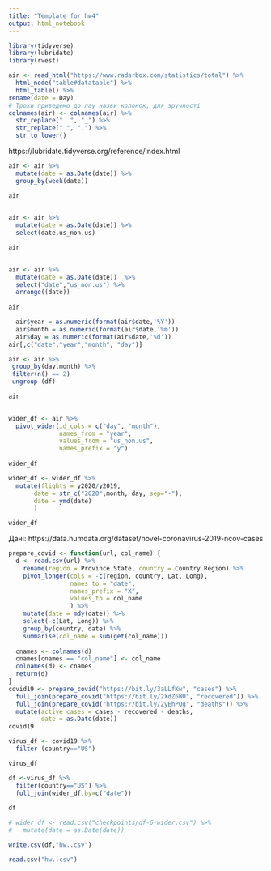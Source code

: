 ---
title: "Template for hw4"
output: html_notebook
---


```{r}
library(tidyverse)
library(lubridate)
library(rvest)

```

```{r}
air <- read_html("https://www.radarbox.com/statistics/total") %>%
  html_node("table#datatable") %>%
  html_table() %>%
rename(date = Day)
# Трохи приведемо до лау назви колонок, для зручності
colnames(air) <- colnames(air) %>%
  str_replace("  ", "_") %>%
  str_replace(" ", ".") %>%
  str_to_lower()
```

 https://lubridate.tidyverse.org/reference/index.html

```{r}
air <- air %>%
  mutate(date = as.Date(date)) %>%
  group_by(week(date))

air
  
```

```{r}

air <- air %>%
  mutate(date = as.Date(date)) %>%
  select(date,us_non.us) 

air
  
```

```{r}

air <- air %>%
  mutate(date = as.Date(date))  %>%
  select("date","us_non.us") %>%
  arrange((date))
  
air
```

```{r}

  air$year = as.numeric(format(air$date,'%Y')) 
  air$month = as.numeric(format(air$date,'%m'))
  air$day = as.numeric(format(air$date,'%d'))
air[,c("date","year","month", "day")]

```

```{r}
air <- air %>%
 group_by(day,month) %>%
 filter(n() == 2)
 ungroup (df)

air
  
```

```{r}

wider_df <- air %>% 
  pivot_wider(id_cols = c("day", "month"),
              names_from = "year",
              values_from = "us_non.us",
              names_prefix = "y")
              
wider_df
```

```{r}

wider_df <- wider_df %>% 
  mutate(flights = y2020/y2019,
       date = str_c("2020",month, day, sep="-"),
       date = ymd(date)
       )

wider_df

```

Дані: https://data.humdata.org/dataset/novel-coronavirus-2019-ncov-cases 
```{r}
prepare_covid <- function(url, col_name) {
  d <- read.csv(url) %>%
    rename(region = Province.State, country = Country.Region) %>%
    pivot_longer(cols = -c(region, country, Lat, Long),
                 names_to = "date",
                 names_prefix = "X",
                 values_to = col_name
                 ) %>%
    mutate(date = mdy(date)) %>%
    select(-c(Lat, Long)) %>%
    group_by(country, date) %>%
    summarise(col_name = sum(get(col_name)))
  
  cnames <- colnames(d)
  cnames[cnames == "col_name"] <- col_name
  colnames(d) <- cnames
  return(d)
}
covid19 <- prepare_covid("https://bit.ly/3aLLfKw", "cases") %>%
  full_join(prepare_covid("https://bit.ly/2XdZ6W0", "recovered")) %>%
  full_join(prepare_covid("https://bit.ly/2yEhPQg", "deaths")) %>%
  mutate(active_cases = cases - recovered - deaths,
         date = as.Date(date))
covid19
```


```{r}
virus_df <- covid19 %>% 
  filter (country=="US") 

virus_df 

```


```{r}
df <-virus_df %>%
  filter(country=="US") %>%
  full_join(wider_df,by=c("date")) 
 
df

```

```{r}
# wider_df <- read.csv("checkpoints/df-6-wider.csv") %>%
#   mutate(date = as.Date(date))


```

```{r}
write.csv(df,"hw..csv")

```

```{r}
read.csv("hw..csv")

```
